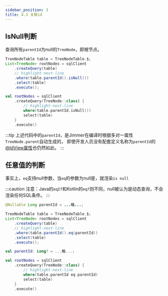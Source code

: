 ```yaml
---
sidebar_position: 3
title: 4.3 关联id
---
```



## IsNull判断

查询所有`parentId`为null的`TreeNode`，即根节点。

<Tabs groupId="language">
<TabItem value="java" label="Java">

```java
TreeNodeTable table = TreeNodeTable.$;
List<TreeNode> rootNodes = sqlClient
    .createQuery(table)
    // highlight-next-line
    .where(table.parentId().isNull())
    .select(table)
    .execute();
```

</TabItem>
<TabItem value="kotlin" label="Kotlin">

```kotlin
val rootNodes = sqlClient
    .createQuery(TreeNode::class) {
        // highlight-next-line
        where(table.parentId.isNull())
        select(table)
    }
    .execute()
```

</TabItem>
</Tabs>

:::tip
上述代码中的`parentId`，是Jimmer在编译时根据多对一属性`TreeNode.parent`自动生成的，
即使开发人员没有配套定义名称为`parentId`的[@IdView属性](../../mapping/advanced/view/id-view)也仍然如此。
:::

## 任意值的判断

事实上，`eq`支持null参数，当`eq`的参数为null是，就渲染`is null`

:::caution
注意：Java的`eqIf`和Kotlin的`eq?`则不同，null被认为是动态查询，不会渲染任何SQL条件。
:::

<Tabs groupId="language">
<TabItem value="java" label="Java">

```java
@Nullable Long parentId = ...略...;

TreeNodeTable table = TreeNodeTable.$;
List<TreeNode> rootNodes = sqlClient
    .createQuery(table)
    // highlight-next-line
    .where(table.parentId().eq(parentId))
    .select(table)
    .execute();
```

</TabItem>
<TabItem value="kotlin" label="Kotlin">

```kotlin
val parentId: Long? = ...略...;

val rootNodes = sqlClient
    .createQuery(TreeNode::class) {
        // highlight-next-line
        where(table.parentId eq parentId)
        select(table)
    }
    .execute()
```

</TabItem>
</Tabs>